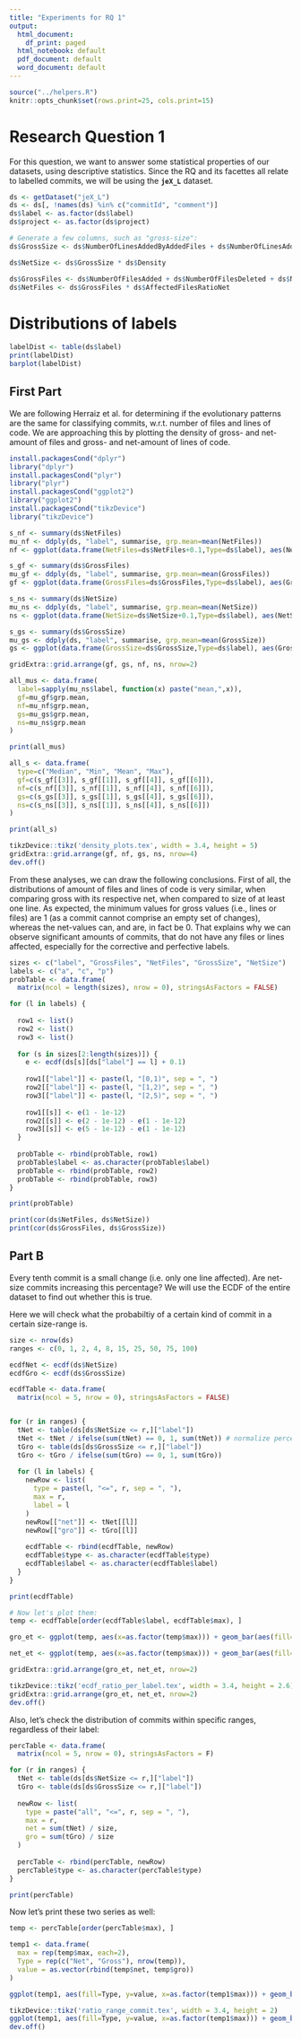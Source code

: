 ```yaml
---
title: "Experiments for RQ 1"
output:
  html_document:
    df_print: paged
  html_notebook: default
  pdf_document: default
  word_document: default
---
```



```r
source("../helpers.R")
knitr::opts_chunk$set(rows.print=25, cols.print=15)
```

# Research Question 1
For this question, we want to answer some statistical properties of our datasets, using descriptive statistics. Since the RQ and its facettes all relate to labelled commits, we will be using the __`jeX_L`__ dataset.

```r
ds <- getDataset("jeX_L")
ds <- ds[, !names(ds) %in% c("commitId", "comment")]
ds$label <- as.factor(ds$label)
ds$project <- as.factor(ds$project)

# Generate a few columns, such as "gross-size":
ds$GrossSize <- ds$NumberOfLinesAddedByAddedFiles + ds$NumberOfLinesAddedByModifiedFiles + ds$NumberOfLinesAddedByRenamedFiles + ds$NumberOfLinesDeletedByDeletedFiles + ds$NumberOfLinesDeletedByModifiedFiles + ds$NumberOfLinesDeletedByRenamedFiles

ds$NetSize <- ds$GrossSize * ds$Density

ds$GrossFiles <- ds$NumberOfFilesAdded + ds$NumberOfFilesDeleted + ds$NumberOfFilesModified + ds$NumberOfFilesRenamed
ds$NetFiles <- ds$GrossFiles * ds$AffectedFilesRatioNet
```

# Distributions of labels
```r
labelDist <- table(ds$label)
print(labelDist)
barplot(labelDist)
```

## First Part
We are following Herraiz et al. for determining if the evolutionary patterns are the same for classifying commits, w.r.t. number of files and lines of code. We are approaching this by plotting the density of gross- and net-amount of files and gross- and net-amount of lines of code.

```r
install.packagesCond("dplyr")
library("dplyr")
install.packagesCond("plyr")
library("plyr")
install.packagesCond("ggplot2")
library("ggplot2")
install.packagesCond("tikzDevice")
library("tikzDevice")
```

```r
s_nf <- summary(ds$NetFiles)
mu_nf <- ddply(ds, "label", summarise, grp.mean=mean(NetFiles))
nf <- ggplot(data.frame(NetFiles=ds$NetFiles+0.1,Type=ds$label), aes(NetFiles, color=Type,fill=Type)) + geom_density(size=1,alpha=0.1,position="fill") + ylab("Density") + xlab("Net-Size, Files") + theme_light(base_size = 9) + scale_x_log10(breaks = scales::trans_breaks("log10", function(x) 10^x),labels = scales::trans_format("log10", scales::math_format(10^.x))) + geom_vline(data=mu_nf, aes(xintercept=grp.mean,color=label), size=1,linetype="dashed") + scale_color_brewer(palette = "Paired") + scale_fill_brewer(palette = "Paired") + annotation_logticks(sides="b")

s_gf <- summary(ds$GrossFiles)
mu_gf <- ddply(ds, "label", summarise, grp.mean=mean(GrossFiles))
gf <- ggplot(data.frame(GrossFiles=ds$GrossFiles,Type=ds$label), aes(GrossFiles, color=Type,fill=Type)) + geom_density(size=1,alpha=0.1,position="fill") + ylab("Density") + xlab("Gross-Size, Files") + theme_light(base_size = 9) + scale_x_log10(breaks = scales::trans_breaks("log10", function(x) 10^x),labels = scales::trans_format("log10", scales::math_format(10^.x))) + geom_vline(data=mu_gf, aes(xintercept=grp.mean,color=label), size=1,linetype="dashed") + scale_color_brewer(palette = "Paired") + scale_fill_brewer(palette = "Paired") + annotation_logticks(sides="b")

s_ns <- summary(ds$NetSize)
mu_ns <- ddply(ds, "label", summarise, grp.mean=mean(NetSize))
ns <- ggplot(data.frame(NetSize=ds$NetSize+0.1,Type=ds$label), aes(NetSize, color=Type,fill=Type)) + geom_density(size=1,alpha=0.1,position="fill") + ylab("Density") + xlab("Net-Size, LOC") + theme_light(base_size = 9) + scale_x_log10(breaks = scales::trans_breaks("log10", function(x) 10^x),labels = scales::trans_format("log10", scales::math_format(10^.x))) + geom_vline(data=mu_ns, aes(xintercept=grp.mean,color=label), size=1,linetype="dashed") + scale_color_brewer(palette = "Paired") + scale_fill_brewer(palette = "Paired") + annotation_logticks(sides="b")

s_gs <- summary(ds$GrossSize)
mu_gs <- ddply(ds, "label", summarise, grp.mean=mean(GrossSize))
gs <- ggplot(data.frame(GrossSize=ds$GrossSize,Type=ds$label), aes(GrossSize, color=Type,fill=Type)) + geom_density(size=1,alpha=0.1,position="fill") + ylab("Density") + xlab("Gross-Size, LOC") + theme_light(base_size = 9) + scale_x_log10(breaks = scales::trans_breaks("log10", function(x) 10^x),labels = scales::trans_format("log10", scales::math_format(10^.x))) + geom_vline(data=mu_gs, aes(xintercept=grp.mean,color=label), size=1,linetype="dashed") + scale_color_brewer(palette = "Paired") + scale_fill_brewer(palette = "Paired") + annotation_logticks(sides="b")

gridExtra::grid.arrange(gf, gs, nf, ns, nrow=2)

all_mus <- data.frame(
  label=sapply(mu_ns$label, function(x) paste("mean,",x)),
  gf=mu_gf$grp.mean,
  nf=mu_nf$grp.mean,
  gs=mu_gs$grp.mean,
  ns=mu_ns$grp.mean
)

print(all_mus)

all_s <- data.frame(
  type=c("Median", "Min", "Mean", "Max"),
  gf=c(s_gf[[3]], s_gf[[1]], s_gf[[4]], s_gf[[6]]),
  nf=c(s_nf[[3]], s_nf[[1]], s_nf[[4]], s_nf[[6]]),
  gs=c(s_gs[[3]], s_gs[[1]], s_gs[[4]], s_gs[[6]]),
  ns=c(s_ns[[3]], s_ns[[1]], s_ns[[4]], s_ns[[6]])
)

print(all_s)
```

```r
tikzDevice::tikz('density_plots.tex', width = 3.4, height = 5)
gridExtra::grid.arrange(gf, nf, gs, ns, nrow=4)
dev.off()
```

From these analyses, we can draw the following conclusions. First of all, the distributions of amount of files and lines of code is very similar, when comparing gross with its respective net, when compared to size of at least one line. As expected, the minimum values for gross values (i.e., lines or files) are $1$ (as a commit cannot comprise an empty set of changes), whereas the net-values can, and are, in fact be $0$. That explains why we can observe significant amounts of commits, that do not have any files or lines affected, especially for the corrective and perfective labels.

```r
sizes <- c("label", "GrossFiles", "NetFiles", "GrossSize", "NetSize")
labels <- c("a", "c", "p")
probTable <- data.frame(
  matrix(ncol = length(sizes), nrow = 0), stringsAsFactors = FALSE)

for (l in labels) {
  
  row1 <- list()
  row2 <- list()
  row3 <- list()
  
  for (s in sizes[2:length(sizes)]) {
    e <- ecdf(ds[s][ds["label"] == l] + 0.1)
    
    row1[["label"]] <- paste(l, "[0,1)", sep = ", ")
    row2[["label"]] <- paste(l, "[1,2)", sep = ", ")
    row3[["label"]] <- paste(l, "[2,5)", sep = ", ")
    
    row1[[s]] <- e(1 - 1e-12)
    row2[[s]] <- e(2 - 1e-12) - e(1 - 1e-12)
    row3[[s]] <- e(5 - 1e-12) - e(1 - 1e-12)
  }
  
  probTable <- rbind(probTable, row1)
  probTable$label <- as.character(probTable$label)
  probTable <- rbind(probTable, row2)
  probTable <- rbind(probTable, row3)
}

print(probTable)
```

```r
print(cor(ds$NetFiles, ds$NetSize))
print(cor(ds$GrossFiles, ds$GrossSize))
```



## Part B
Every tenth commit is a small change (i.e. only one line affected). Are net-size commits increasing this percentage? We will use the ECDF of the entire dataset to find out whether this is true.

Here we will check what the probabiltiy of a certain kind of commit in a certain size-range is.
```r
size <- nrow(ds)
ranges <- c(0, 1, 2, 4, 8, 15, 25, 50, 75, 100)

ecdfNet <- ecdf(ds$NetSize)
ecdfGro <- ecdf(ds$GrossSize)

ecdfTable <- data.frame(
  matrix(ncol = 5, nrow = 0), stringsAsFactors = FALSE)


for (r in ranges) {
  tNet <- table(ds[ds$NetSize <= r,]["label"])
  tNet <- tNet / ifelse(sum(tNet) == 0, 1, sum(tNet)) # normalize percentages
  tGro <- table(ds[ds$GrossSize <= r,]["label"])
  tGro <- tGro / ifelse(sum(tGro) == 0, 1, sum(tGro))
  
  for (l in labels) {
    newRow <- list(
      type = paste(l, "<=", r, sep = ", "),
      max = r,
      label = l
    )
    newRow[["net"]] <- tNet[[l]]
    newRow[["gro"]] <- tGro[[l]]
    
    ecdfTable <- rbind(ecdfTable, newRow)
    ecdfTable$type <- as.character(ecdfTable$type)
    ecdfTable$label <- as.character(ecdfTable$label)
  }
}

print(ecdfTable)

# Now let's plot them:
temp <- ecdfTable[order(ecdfTable$label, ecdfTable$max), ]

gro_et <- ggplot(temp, aes(x=as.factor(temp$max))) + geom_bar(aes(fill=label, weight=gro)) + theme_light(base_size = 9) + scale_fill_brewer(palette = "Paired") + ylab("Ratio") + xlab("Gross-size, LOC, ecdf(x)") + labs(fill="Type")

net_et <- ggplot(temp, aes(x=as.factor(temp$max))) + geom_bar(aes(fill=label, weight=net)) + theme_light(base_size = 9) + scale_fill_brewer(palette = "Paired") + ylab("Ratio") + xlab("Net-size, LOC, ecdf(x)") + labs(fill="Type")

gridExtra::grid.arrange(gro_et, net_et, nrow=2)

tikzDevice::tikz('ecdf_ratio_per_label.tex', width = 3.4, height = 2.6)
gridExtra::grid.arrange(gro_et, net_et, nrow=2)
dev.off()
```


Also, let's check the distribution of commits within specific ranges, regardless of their label:

```r
percTable <- data.frame(
  matrix(ncol = 5, nrow = 0), stringsAsFactors = F)

for (r in ranges) {
  tNet <- table(ds[ds$NetSize <= r,]["label"])
  tGro <- table(ds[ds$GrossSize <= r,]["label"])
  
  newRow <- list(
    type = paste("all", "<=", r, sep = ", "),
    max = r,
    net = sum(tNet) / size,
    gro = sum(tGro) / size
  )
  
  percTable <- rbind(percTable, newRow)
  percTable$type <- as.character(percTable$type)
}

print(percTable)
```

Now let's print these two series as well:

```r
temp <- percTable[order(percTable$max), ]

temp1 <- data.frame(
  max = rep(temp$max, each=2),
  Type = rep(c("Net", "Gross"), nrow(temp)),
  value = as.vector(rbind(temp$net, temp$gro))
)

ggplot(temp1, aes(fill=Type, y=value, x=as.factor(temp1$max))) + geom_bar(position = "dodge", stat = "identity") + theme_light(base_size = 9) + xlab("Size, LOC, ecdf(x)") + ylab("Ratio") + labs(fill = "Type") + scale_fill_brewer(palette="Paired") + ylim(0,0.8)

tikzDevice::tikz('ratio_range_commit.tex', width = 3.4, height = 2)
ggplot(temp1, aes(fill=Type, y=value, x=as.factor(temp1$max))) + geom_bar(position = "dodge", stat = "identity") + theme_light(base_size = 9) + xlab("Size, LOC, ecdf(x)") + ylab("Ratio") + labs(fill = "Type") + scale_fill_brewer(palette="Paired") + ylim(0,0.8)
dev.off()
```












